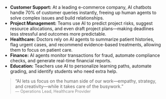 
- **Customer Support:** At a leading e-commerce company, AI chatbots handle 70% of customer queries instantly, freeing up human agents to solve complex issues and build relationships.
- **Project Management:** Teams use AI to predict project risks, suggest resource allocations, and even draft project plans—making deadlines less stressful and outcomes more predictable.
- **Healthcare:** Doctors rely on AI agents to summarize patient histories, flag urgent cases, and recommend evidence-based treatments, allowing them to focus on patient care.
- **Finance:** AI agents monitor transactions for fraud, automate compliance checks, and generate real-time financial reports.
- **Education:** Teachers use AI to personalize learning paths, automate grading, and identify students who need extra help.

> “AI lets us focus on the human side of our work—empathy, strategy, and creativity—while it takes care of the busywork.”  
> <span style="font-size:0.9em;color:#888;">— Operations Lead, Healthcare Provider</span>
